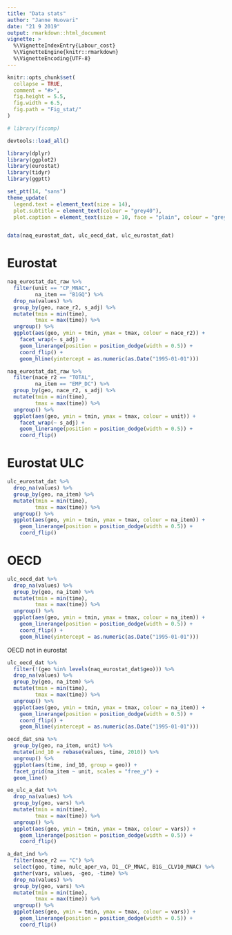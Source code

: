 ```yaml
---
title: "Data stats"
author: "Janne Huovari"
date: "21 9 2019"
output: rmarkdown::html_document
vignette: >
  %\VignetteIndexEntry{Labour_cost}
  %\VignetteEngine{knitr::rmarkdown}
  %\VignetteEncoding{UTF-8}
---
```


```r
knitr::opts_chunk$set(
  collapse = TRUE,
  comment = "#>", 
  fig.height = 5.5,
  fig.width = 6.5,
  fig.path = "Fig_stat/"
)

```

```r
# library(ficomp)

devtools::load_all()

library(dplyr)
library(ggplot2)
library(eurostat)
library(tidyr)
library(ggptt)

set_ptt(14, "sans") 
theme_update(
  legend.text = element_text(size = 14),
  plot.subtitle = element_text(colour = "grey40"),
  plot.caption = element_text(size = 10, face = "plain", colour = "grey40"))


data(naq_eurostat_dat, ulc_oecd_dat, ulc_eurostat_dat)

```

# Eurostat

```r

naq_eurostat_dat_raw %>% 
  filter(unit == "CP_MNAC",
         na_item == "B1GQ") %>% 
  drop_na(values) %>% 
  group_by(geo, nace_r2, s_adj) %>% 
  mutate(tmin = min(time), 
         tmax = max(time)) %>% 
  ungroup() %>% 
  ggplot(aes(geo, ymin = tmin, ymax = tmax, colour = nace_r2)) +
    facet_wrap(~ s_adj) +
    geom_linerange(position = position_dodge(width = 0.5)) +
    coord_flip() +
    geom_hline(yintercept = as.numeric(as.Date("1995-01-01")))

```


```r

naq_eurostat_dat_raw %>% 
  filter(nace_r2 == "TOTAL",
         na_item == "EMP_DC") %>% 
  group_by(geo, nace_r2, s_adj) %>% 
  mutate(tmin = min(time), 
         tmax = max(time)) %>% 
  ungroup() %>% 
  ggplot(aes(geo, ymin = tmin, ymax = tmax, colour = unit)) +
    facet_wrap(~ s_adj) +
    geom_linerange(position = position_dodge(width = 0.5)) +
    coord_flip()

```

# Eurostat ULC

```r
 
ulc_eurostat_dat %>% 
  drop_na(values) %>% 
  group_by(geo, na_item) %>% 
  mutate(tmin = min(time), 
         tmax = max(time)) %>% 
  ungroup() %>% 
  ggplot(aes(geo, ymin = tmin, ymax = tmax, colour = na_item)) +
    geom_linerange(position = position_dodge(width = 0.5)) +
    coord_flip()

```


# OECD

```r

ulc_oecd_dat %>% 
  drop_na(values) %>% 
  group_by(geo, na_item) %>% 
  mutate(tmin = min(time), 
         tmax = max(time)) %>% 
  ungroup() %>% 
  ggplot(aes(geo, ymin = tmin, ymax = tmax, colour = na_item)) +
    geom_linerange(position = position_dodge(width = 0.5)) +
    coord_flip() +
    geom_hline(yintercept = as.numeric(as.Date("1995-01-01")))

```

OECD not in eurostat

```r

ulc_oecd_dat %>% 
  filter(!(geo %in% levels(naq_eurostat_dat$geo))) %>% 
  drop_na(values) %>% 
  group_by(geo, na_item) %>% 
  mutate(tmin = min(time), 
         tmax = max(time)) %>% 
  ungroup() %>% 
  ggplot(aes(geo, ymin = tmin, ymax = tmax, colour = na_item)) +
    geom_linerange(position = position_dodge(width = 0.5)) +
    coord_flip() +
    geom_hline(yintercept = as.numeric(as.Date("1995-01-01")))

```


```r

oecd_dat_sna %>% 
  group_by(geo, na_item, unit) %>% 
  mutate(ind_10 = rebase(values, time, 2010)) %>% 
  ungroup() %>% 
  ggplot(aes(time, ind_10, group = geo)) +
  facet_grid(na_item ~ unit, scales = "free_y") +
  geom_line()

```

```r

eo_ulc_a_dat %>% 
  drop_na(values) %>% 
  group_by(geo, vars) %>% 
  mutate(tmin = min(time), 
         tmax = max(time)) %>% 
  ungroup() %>% 
  ggplot(aes(geo, ymin = tmin, ymax = tmax, colour = vars)) +
    geom_linerange(position = position_dodge(width = 0.5)) +
    coord_flip() 

```


```r
a_dat_ind %>% 
  filter(nace_r2 == "C") %>% 
  select(geo, time, nulc_aper_va, D1__CP_MNAC, B1G__CLV10_MNAC) %>% 
  gather(vars, values, -geo, -time) %>% 
  drop_na(values) %>% 
  group_by(geo, vars) %>% 
  mutate(tmin = min(time), 
         tmax = max(time)) %>% 
  ungroup() %>% 
  ggplot(aes(geo, ymin = tmin, ymax = tmax, colour = vars)) +
    geom_linerange(position = position_dodge(width = 0.5)) +
    coord_flip() 

```

